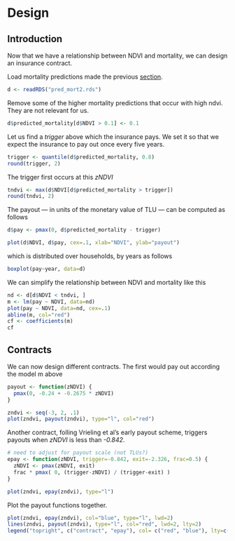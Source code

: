 
# Design


## Introduction

Now that we have a relationship between NDVI and mortality, we can design an insurance contract.

Load mortality predictions made the previous [section](5_mortality-model.html).

```r
d <- readRDS("pred_mort2.rds")
```

Remove some of the higher mortality predictions that occur with high ndvi. They are not relevant for us.

```r
d$predicted_mortality[d$NDVI > 0.1] <- 0.1
```

Let us find a *trigger* above which the insurance pays. We set it so that we expect the insurance to pay out once every five years. 

```r
trigger <- quantile(d$predicted_mortality, 0.8)
round(trigger, 2)
```

The trigger first occurs at this *zNDVI*

```r
tndvi <- max(d$NDVI[d$predicted_mortality > trigger])
round(tndvi, 2)
```

The payout --- in units of the monetary value of TLU --- can be computed as follows   

```r
d$pay <- pmax(0, d$predicted_mortality - trigger)

plot(d$NDVI, d$pay, cex=.1, xlab="NDVI", ylab="payout")
```

which is distributed over households, by years as follows

```r
boxplot(pay~year, data=d)
```

We can simplify the relationship between NDVI and mortality like this 

```r
nd <- d[d$NDVI < tndvi, ]
m <- lm(pay ~ NDVI, data=nd)
plot(pay ~ NDVI, data=nd, cex=.1)
abline(m, col="red")
cf <- coefficients(m)
cf
```

## Contracts

We can now design different contracts. The first would pay out according the model m above 

```r
payout <- function(zNDVI) {
  pmax(0, -0.24 + -0.2675 * zNDVI)
}  

zndvi <- seq(-3, 2, .1)
plot(zndvi, payout(zndvi), type="l", col="red")
```

Another contract, folling Vrieling et al's early payout scheme, triggers payouts when *zNDVI* is less than *-0.842*.

```r
# need to adjust for payout scale (not TLUs?)
epay <- function(zNDVI, trigger=-0.842, exit=-2.326, frac=0.5) {
  zNDVI <- pmax(zNDVI, exit)
  frac * pmax( 0, (trigger-zNDVI) / (trigger-exit) )
}

plot(zndvi, epay(zndvi), type="l")
```

Plot the payout functions together.

```r
plot(zndvi, epay(zndvi), col="blue", type="l", lwd=2)
lines(zndvi, payout(zndvi), type="l", col="red", lwd=2, lty=2)
legend("topright", c("contract", "epay"), col= c("red", "blue"), lty=c(2,1), lwd=2)
```


